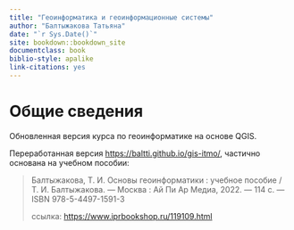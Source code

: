 ---
title: "Геоинформатика и геоинформационные системы"
author: "Балтыжакова Татьяна"
date: "`r Sys.Date()`"
site: bookdown::bookdown_site
documentclass: book
biblio-style: apalike
link-citations: yes
---

# Общие сведения {#introduction}

Обновленная версия курса по геоинформатике на основе QGIS.

Переработанная версия <https://baltti.github.io/gis-itmo/>, частично основана на учебном пособии:

> Балтыжакова, Т. И. Основы геоинформатики : учебное пособие / Т. И. Балтыжакова. --- Москва : Ай Пи Ар Медиа, 2022. --- 114 c. --- ISBN 978-5-4497-1591-3
>
> ссылка: <https://www.iprbookshop.ru/119109.html>
